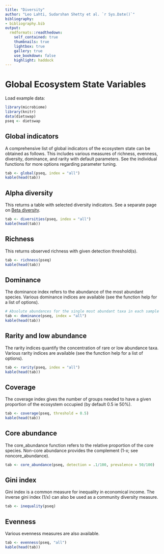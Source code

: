 ---
title: "Diversity"
author: "Leo Lahti, Sudarshan Shetty et al. `r Sys.Date()`"
bibliography: 
- bibliography.bib
output:
  rmdformats::readthedown:
    self_contained: true
    thumbnails: true
    lightbox: true
    gallery: true
    use_bookdown: false
    highlight: haddock
---
<!--
  %\VignetteEngine{knitr::rmarkdown}
  %\VignetteIndexEntry{microbiome tutorial - diversity}
  %\usepackage[utf8]{inputenc}
  %\VignetteEncoding{UTF-8}  
-->


# Global Ecosystem State Variables 

Load example data:

```{r divdata, warning=FALSE, message=FALSE, fig.height=3, fig.width=5}
library(microbiome)
library(knitr)
data(dietswap)
pseq <- dietswap
```


## Global indicators


A comprehensive list of global indicators of the ecosystem state can be obtained as follows. This includes various measures of richness, evenness, diversity, dominance, and rarity with default parameters. See the individual functions for more options regarding parameter tuning.

```{r global, warning=FALSE, message=FALSE, fig.height=3, fig.width=5, results="asis"}
tab <- global(pseq, index = "all")
kable(head(tab))
```


## Alpha diversity

This returns a table with selected diversity indicators. See a separate page on [Beta diversity](Betadiversity.html).

```{r alpha, warning=FALSE, message=FALSE, fig.height=3, fig.width=5, results="asis"}
tab <- diversities(pseq, index = "all")
kable(head(tab))
```


## Richness

This returns observed richness with given detection threshold(s).

```{r divest, warning=FALSE, message=FALSE, fig.height=3, fig.width=5}
tab <- richness(pseq)
kable(head(tab))
```


## Dominance 

The dominance index refers to the abundance of the most abundant species. Various dominance indices are available (see the function help for a list of options).

```{r dominance, warning=FALSE, message=FALSE}
# Absolute abundances for the single most abundant taxa in each sample
tab <- dominance(pseq, index = "all")
kable(head(tab))
```


## Rarity and low abundance

The rarity indices quantify the concentration of rare or low abundance taxa. Various rarity indices are available (see the function help for a list of options).

```{r lowab, warning=FALSE, message=FALSE}
tab <- rarity(pseq, index = "all")
kable(head(tab))
```



## Coverage

The coverage index gives the number of groups needed to have a given proportion of the ecosystem occupied (by default 0.5 ie 50%).

```{r coverage, warning=FALSE, message=FALSE, eval=FALSE}
tab <- coverage(pseq, threshold = 0.5)
kable(head(tab))
```


## Core abundance

The core_abundance function refers to the relative proportion of the core species. Non-core abundance provides the complement (1-x; see noncore_abundance).

```{r divest5, warning=FALSE, message=FALSE}
tab <- core_abundance(pseq, detection = .1/100, prevalence = 50/100)
```


## Gini index

Gini index is a common measure for inequality in economical income. The inverse gini index (1/x) can also be used as a community diversity measure.

```{r divest6, warning=FALSE, message=FALSE}
tab <- inequality(pseq)
```


## Evenness

Various evenness measures are also available.

```{r evenness, warning=FALSE, message=FALSE}
tab <- evenness(pseq, "all")
kable(head(tab))
```


